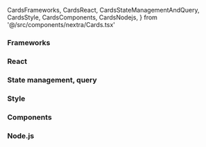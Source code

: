   CardsFrameworks,
  CardsReact,
  CardsStateManagementAndQuery,
  CardsStyle,
  CardsComponents,
  CardsNodejs,
} from '@/src/components/nextra/Cards.tsx'

### Frameworks

<CardsFrameworks />

### React

<CardsReact />

### State management, query

<CardsStateManagementAndQuery />

### Style

<CardsStyle />

### Components

<CardsComponents />

### Node.js

<CardsNodejs />
